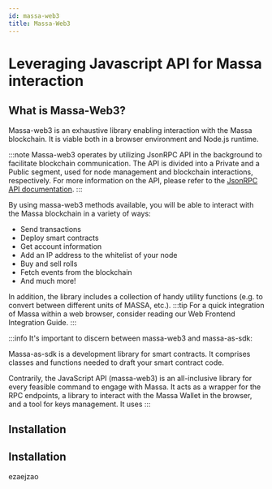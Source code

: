 ```yaml
---
id: massa-web3
title: Massa-Web3
---
```


# Leveraging Javascript API for Massa interaction

## What is Massa-Web3?
Massa-web3 is an exhaustive library enabling interaction with the Massa blockchain. It is viable both in a browser environment and Node.js runtime.

:::note
Massa-web3 operates by utilizing JsonRPC API in the background to facilitate blockchain communication. The API is divided into a Private and a Public segment, used for node management and blockchain interactions, respectively. For more information on the API, please refer to the [JsonRPC API documentation](./api/jsonrpc.mdx).
:::

By using massa-web3 methods available, you will be able to interact with the Massa blockchain in a variety of ways:
  - Send transactions
  - Deploy smart contracts
  - Get account information
  - Add an IP address to the whitelist of your node
  - Buy and sell rolls
  - Fetch events from the blockchain
  - And much more!

In addition, the library includes a collection of handy utility functions (e.g. to convert between different units of MASSA, etc.).
:::tip
For a quick integration of Massa within a web browser, consider reading our Web Frontend Integration Guide.
:::

:::info
It's important to discern between massa-web3 and massa-as-sdk:

Massa-as-sdk is a development library for smart contracts. It comprises classes and functions needed to draft your smart contract code.

Contrarily, the JavaScript API (massa-web3) is an all-inclusive library for every feasible command to engage with Massa. It acts as a wrapper for the RPC endpoints, a library to interact with the Massa Wallet in the browser, and a tool for keys management. It uses 
:::

## Installation

## Installation
ezaejzao